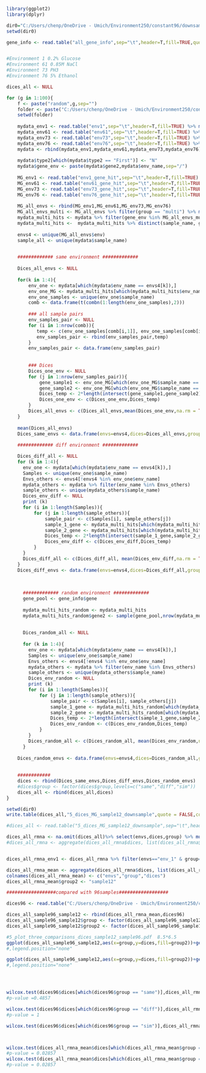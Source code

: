 
```r

library(ggplot2)
library(dplyr)

dir0="C:/Users/chenp/OneDrive - Umich/Environment250/constant96/downsample12"
setwd(dir0)

gene_info <- read.table("all_gene_info",sep="\t",header=T,fill=TRUE,quote="")


#Environment 1 0.2% Glucose
#Environment 61 0.85M NaCl
#Environment 73 PH3
#Environment 76 5% Ethanol

dices_all <- NULL

for (g in 1:100){
    f <- paste("random",g,sep="")
    folder <- paste("C:/Users/chenp/OneDrive - Umich/Environment250/constant96/downsample12/",f,sep="")
    setwd(folder)
    
    mydata_env1 <- read.table("env1",sep="\t",header=T,fill=TRUE) %>% mutate(env="env_1")
    mydata_env61 <- read.table("env61",sep="\t",header=T,fill=TRUE) %>% mutate(env="env_61")
    mydata_env73 <- read.table("env73",sep="\t",header=T,fill=TRUE) %>% mutate(env="env_73")
    mydata_env76 <- read.table("env76",sep="\t",header=T,fill=TRUE) %>% mutate(env="env_76")
    mydata <- rbind(mydata_env1,mydata_env61,mydata_env73,mydata_env76)
    
    mydata$type2[which(mydata$type2 == "First")] <- "N"
    mydata$gene_env <- paste(mydata$gene2,mydata$env_name,sep="/")
    
    MG_env1 <- read.table("env1_gene_hit",sep="\t",header=T,fill=TRUE) %>% mutate(env="env_1")
    MG_env61 <- read.table("env61_gene_hit",sep="\t",header=T,fill=TRUE) %>% mutate(env="env_61")
    MG_env73 <- read.table("env73_gene_hit",sep="\t",header=T,fill=TRUE) %>% mutate(env="env_73")
    MG_env76 <- read.table("env76_gene_hit",sep="\t",header=T,fill=TRUE) %>% mutate(env="env_76")
    
    MG_all_envs <- rbind(MG_env1,MG_env61,MG_env73,MG_env76)
    MG_all_envs_multi <- MG_all_envs %>% filter(group == "multi") %>% mutate(gene_env= paste(gene,env,sep="/"))
    mydata_multi_hits <- mydata %>% filter(gene_env %in% MG_all_envs_multi$gene_env)
    mydata_multi_hits <-  mydata_multi_hits %>% distinct(sample_name, gene2, .keep_all = TRUE)
    
    envs4 <- unique(MG_all_envs$env)
    sample_all <- unique(mydata$sample_name)
    

    ############# same environment #############
    
    Dices_all_envs <- NULL
    
    for(k in 1:4){
        env_one <- mydata[which(mydata$env_name == envs4[k]),]
        env_one_MG <- mydata_multi_hits[which(mydata_multi_hits$env_name == envs4[k]),]
        env_one_samples <- unique(env_one$sample_name)
        comb <- data.frame(t(combn(1:length(env_one_samples),2)))
    
        ### all sample pairs
        env_samples_pair <- NULL
        for (i in 1:nrow(comb)){
           temp <- c(env_one_samples[comb[i,1]], env_one_samples[comb[i,2]])
           env_samples_pair <- rbind(env_samples_pair,temp)
        }
        env_samples_pair <- data.frame(env_samples_pair)
     
    
        ### Dices
        Dices_one_env <- NULL
        for (j in 1:nrow(env_samples_pair)){
            gene_sample1 <- env_one_MG[which(env_one_MG$sample_name == env_samples_pair[j,1]),15]
            gene_sample2 <- env_one_MG[which(env_one_MG$sample_name == env_samples_pair[j,2]),15]
            Dices_temp <- 2*length(intersect(gene_sample1,gene_sample2))/(length(gene_sample1)+length(gene_sample2))
            Dices_one_env <- c(Dices_one_env,Dices_temp)
        }
        Dices_all_envs <- c(Dices_all_envs,mean(Dices_one_env,na.rm = TRUE))
    }
        
    mean(Dices_all_envs)
    Dices_same_envs <- data.frame(envs=envs4,dices=Dices_all_envs,group="same",rep=g)
    
    ############# diff environment #############

    Dices_diff_all <- NULL
    for (k in 1:4){
      env_one <- mydata[which(mydata$env_name == envs4[k]),]
      Samples <- unique(env_one$sample_name)
      Envs_others <- envs4[!envs4 %in% env_one$env_name]
      mydata_others <- mydata %>% filter(env_name %in% Envs_others)
      sample_others <- unique(mydata_others$sample_name)
      Dices_env_diff <- NULL
      print (k)
      for (i in 1:length(Samples)){
          for (j in 1:length(sample_others)){
              sample_pair <- c(Samples[i], sample_others[j])
              sample_1_gene <- mydata_multi_hits[which(mydata_multi_hits$sample_name == sample_pair[1]),15]
              sample_2_gene <- mydata_multi_hits[which(mydata_multi_hits$sample_name == sample_pair[2]),15]
              Dices_temp <- 2*length(intersect(sample_1_gene,sample_2_gene))/(length(sample_1_gene)+length(sample_2_gene))
              Dices_env_diff <- c(Dices_env_diff,Dices_temp)
          }
      }
      Dices_diff_all <- c(Dices_diff_all, mean(Dices_env_diff,na.rm = TRUE))
    }
    Dices_diff_envs <- data.frame(envs=envs4,dices=Dices_diff_all,group="diff",rep=g)
    
    
          
      ############# random environment #############
      gene_pool <- gene_info$gene
      
      mydata_multi_hits_random <- mydata_multi_hits
      mydata_multi_hits_random$gene2 <- sample(gene_pool,nrow(mydata_multi_hits_random),replace = TRUE)
      
      
      Dices_random_all <- NULL
      
      for (k in 1:4){
        env_one <- mydata[which(mydata$env_name == envs4[k]),]
        Samples <- unique(env_one$sample_name)
        Envs_others <- envs4[!envs4 %in% env_one$env_name]
        mydata_others <- mydata %>% filter(env_name %in% Envs_others)
        sample_others <- unique(mydata_others$sample_name)
        Dices_env_random <- NULL
        print (k)
        for (i in 1:length(Samples)){
            for (j in 1:length(sample_others)){
                sample_pair <- c(Samples[i], sample_others[j])
                sample_1_gene <- mydata_multi_hits_random[which(mydata_multi_hits_random$sample_name == sample_pair[1]),15]
                sample_2_gene <- mydata_multi_hits_random[which(mydata_multi_hits_random$sample_name == sample_pair[2]),15]
                Dices_temp <- 2*length(intersect(sample_1_gene,sample_2_gene))/(length(sample_1_gene)+length(sample_2_gene))
                Dices_env_random <- c(Dices_env_random,Dices_temp)
            }
        }
        Dices_random_all <- c(Dices_random_all, mean(Dices_env_random,na.rm = TRUE))
      }
          
    Dices_random_envs <- data.frame(envs=envs4,dices=Dices_random_all,group="sim",rep=g)
  
        
    ############
    dices <- rbind(Dices_same_envs,Dices_diff_envs,Dices_random_envs)
    #dices$group <- factor(dices$group,levels=c("same","diff","sim"))
    dices_all <- rbind(dices_all,dices)
}

setwd(dir0)
write.table(dices_all,"5_dices_MG_sample12_downsample",quote = FALSE,col.names = TRUE, row.names = FALSE,sep="\t") 

#dices_all <- read.table("5_dices_MG_sample12_downsample",sep="\t",header=T,fill=TRUE,quote="")

dices_all_rmna <- na.omit(dices_all)%>% select(envs,dices,group) %>% mutate(group2="sample12") 
#dices_all_rmna <- aggregate(dices_all_rmna$dices, list(dices_all_rmna$envs,dices_all_rmna$group), FUN=mean) %>% setNames(c("envs","group","dices"))


dices_all_rmna_env1 <- dices_all_rmna %>% filter(envs=="env_1" & group=="same")

dices_all_rmna_mean <- aggregate(dices_all_rmna$dices, list(dices_all_rmna$envs,dices_all_rmna$group), FUN=mean)
colnames(dices_all_rmna_mean) <- c("envs","group","dices") 
dices_all_rmna_mean$group2 <- "sample12"


```


```r
##################compared with 96samples##################

dices96 <- read.table("C:/Users/chenp/OneDrive - Umich/Environment250/constant96/6_dices_sample96",sep="\t",header=T,fill=TRUE)

dices_all_sample96_sample12 <- rbind(dices_all_rmna_mean,dices96)
dices_all_sample96_sample12$group <- factor(dices_all_sample96_sample12$group,levels=c("same","diff","sim"))
dices_all_sample96_sample12$group2 <- factor(dices_all_sample96_sample12$group2,levels=c("sample96","sample12"))

#5_plot_three_comparisons_dices_sample12_sample96.pdf  8.5*6.5
ggplot(dices_all_sample96_sample12,aes(x=group,y=dices,fill=group2))+geom_boxplot(width=0.5)+ coord_cartesian(ylim = c(0,1)) +labs(y="Dice’s coefficient of similarity")+ theme(axis.title = element_text(size=10), axis.text.x = element_text(size=10), axis.text.y = element_text(size=10))+theme(panel.background = element_blank(), axis.line = element_line())
#,legend.position="none"

ggplot(dices_all_sample96_sample12,aes(x=group,y=dices,fill=group2))+geom_boxplot(width=0.5) +labs(y="Dice’s coefficient of similarity")+ theme(axis.title = element_text(size=10), axis.text.x = element_text(size=10), axis.text.y = element_text(size=10))+theme(panel.background = element_blank(), axis.line = element_line())+scale_y_log10()+ coord_cartesian(ylim = c(0.00005,1))
#,legend.position="none"




wilcox.test(dices96$dices[which(dices96$group == "same")],dices_all_rmna_mean$dices[which(dices_all_rmna_mean$group == "same")])
#p-value =0.4857

wilcox.test(dices96$dices[which(dices96$group == "diff")],dices_all_rmna_mean$dices[which(dices_all_rmna_mean$group == "diff")])
#p-value = 1

wilcox.test(dices96$dices[which(dices96$group == "sim")],dices_all_rmna_mean$dices[which(dices_all_rmna_mean$group == "sim")])



wilcox.test(dices_all_rmna_mean$dices[which(dices_all_rmna_mean$group == "sim")],dices_all_rmna_mean$dices[which(dices_all_rmna_mean$group == "diff")])
#p-value = 0.02857
wilcox.test(dices_all_rmna_mean$dices[which(dices_all_rmna_mean$group == "same")],dices_all_rmna_mean$dices[which(dices_all_rmna_mean$group == "diff")])
#p-value = 0.02857

```
